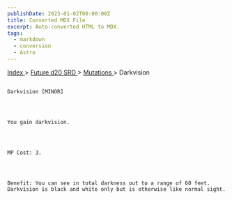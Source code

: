 ```yaml
---
publishDate: 2023-01-02T00:00:00Z
title: Converted MDX File
excerpt: Auto-converted HTML to MDX.
tags:
  - markdown
  - conversion
  - Astro
---
```







[
      Index
     ](-index)
     >
     [
      Future d20 SRD
     ](future-d20-srd-index)
     >
     [
      Mutations
     ](future-d20-srd-mutations-index)
     > Darkvision
    




## 
    Darkvision [MINOR]
   



    You gain darkvision.
   



    MP Cost: 3.
   



    Benefit: You can see in total darkness out to a range of 60 feet. Darkvision is black and white only but is otherwise like normal sight.
   






